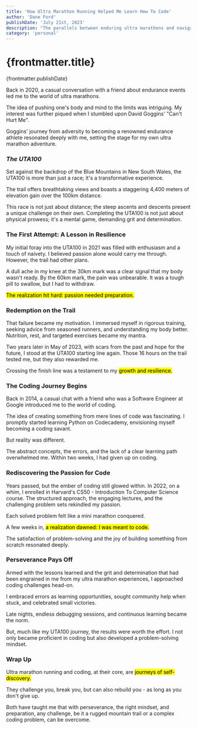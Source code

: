 ```yaml
---
title: 'How Ultra Marathon Running Helped Me Learn How To Code'
author: 'Dane Ford'
publishDate: 'July 21st, 2023'
description: "The parallels between enduring ultra marathons and navigating coding complexities"
category: 'personal'
---
```


# {frontmatter.title}
<span className="text-sm text-gray-400 mt-0">{frontmatter.publishDate}</span>

Back in 2020, a casual conversation with a friend about endurance events led me to the world of ultra marathons. 

The idea of pushing one's body and mind to the limits was intriguing. My interest was further piqued when I stumbled upon David Goggins' "Can't Hurt Me".

Goggins' journey from adversity to becoming a renowned endurance athlete resonated deeply with me, setting the stage for my own ultra marathon adventure.

### ***The UTA100***

Set against the backdrop of the Blue Mountains in New South Wales, the UTA100 is more than just a race; it's a transformative experience.

The trail offers breathtaking views and boasts a staggering 4,400 meters of elevation gain over the 100km distance.

This race is not just about distance; the steep ascents and descents present a unique challenge on their own. Completing the UTA100 is not just about physical prowess; it's a mental game, demanding grit and determination.


### **The First Attempt: A Lesson in Resilience**

My initial foray into the UTA100 in 2021 was filled with enthusiasm and a touch of naivety. I believed passion alone would carry me through. However, the trail had other plans. 

A dull ache in my knee at the 30km mark was a clear signal that my body wasn't ready. By the 60km mark, the pain was unbearable. It was a tough pill to swallow, but I had to withdraw. 

<mark>The realization hit hard: passion needed preparation.</mark>

### **Redemption on the Trail**

That failure became my motivation. I immersed myself in rigorous training, seeking advice from seasoned runners, and understanding my body better. Nutrition, rest, and targeted exercises became my mantra.

Two years later in May of 2023, with scars from the past and hope for the future, I stood at the UTA100 starting line again. Those 16 hours on the trail tested me, but they also rewarded me. 

Crossing the finish line was a testament to my <mark>growth and resilience.</mark>

### **The Coding Journey Begins**

Back in 2014, a casual chat with a friend who was a Software Engineer at Google introduced me to the world of coding. 

The idea of creating something from mere lines of code was fascinating. I promptly started learning Python on Codecademy, envisioning myself becoming a coding savant. 

But reality was different. 

The abstract concepts, the errors, and the lack of a clear learning path overwhelmed me. Within two weeks, I had given up on coding.

### **Rediscovering the Passion for Code**

Years passed, but the ember of coding still glowed within. In 2022, on a whim, I enrolled in Harvard's CS50 - Introduction To Computer Science course. The structured approach, the engaging lectures, and the challenging problem sets rekindled my passion. 

Each solved problem felt like a mini marathon conquered. 

A few weeks in, <mark>a realization dawned: I was meant to code.</mark> 

The satisfaction of problem-solving and the joy of building something from scratch resonated deeply.

### **Perseverance Pays Off**

Armed with the lessons learned and the grit and determination that had been engrained in me from my ultra marathon experiences, I approached coding challenges head-on.

I embraced errors as learning opportunities, sought community help when stuck, and celebrated small victories.

Late nights, endless debugging sessions, and continuous learning became the norm.

But, much like my UTA100 journey, the results were worth the effort. I not only became proficient in coding but also developed a problem-solving mindset.

### **Wrap Up**

Ultra marathon running and coding, at their core, are <mark>journeys of self-discovery.</mark>

They challenge you, break you, but can also rebuild you - as long as you don't give up. 

Both have taught me that with perseverance, the right mindset, and preparation, any challenge, be it a rugged mountain trail or a complex coding problem, can be overcome.